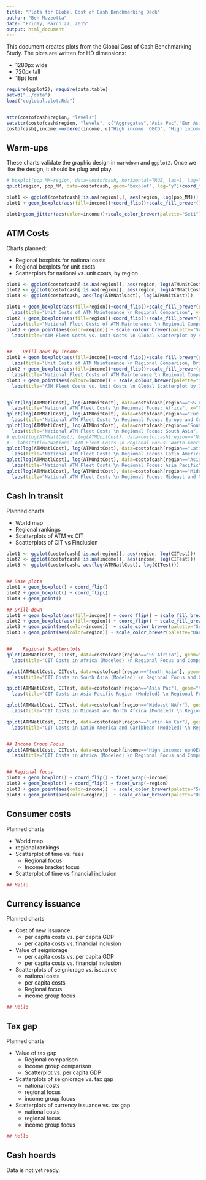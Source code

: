```yaml
---
title: "Plots for Global Cost of Cash Benchmarking Deck"
author: "Ben Mazzotta"
date: "Friday, March 27, 2015"
output: html_document
---
```


This document creates plots from the Global Cost of Cash Benchmarking Study. The plots are written for HD dimensions:

* 1280px wide
* 720px tall
* 18pt font


```r
require(ggplot2); require(data.table)
setwd("../data")
load("ccglobal.plot.Rda")


attr(costofcash$region, "levels")
setattr(costofcash$region, "levels", c("Aggregates","Asia Pac","Eur Asia", "Latin Am Car","Mideast NAfr", "North Amer","South Asia","SS Africa"))
costofcash[,income:=ordered(income, c("High income: OECD", "High income: nonOECD", "Upper middle income", "Lower middle income","Low income","Aggregates","Not classified"))]

```

## Warm-ups

These charts validate the graphic design in `markdown` and `ggplot2`. Once we like the design, it should be plug and play.

```r
# boxplot(pop_MM~region, data=costofcash, horizontal=TRUE, las=1, log="x")
qplot(region, pop_MM, data=costofcash, geom="boxplot", log="y")+coord_flip()

plot1 <- ggplot(costofcash[!is.na(region),], aes(region, log(pop_MM)))
plot1 + geom_boxplot(aes(fill=income))+coord_flip()+scale_fill_brewer()

plot1+geom_jitter(aes(color=income))+scale_color_brewer(palette="Set1")+coord_flip()
```


## ATM Costs


Charts planned: 

* Regional boxplots for national costs
* Regional boxplots for unit costs
* Scatterplots for national vs. unit costs, by region

```r


plot1 <- ggplot(costofcash[!is.na(region)], aes(region, log(ATMUnitCost)))
plot2 <- ggplot(costofcash[!is.na(region)], aes(region, log(ATMNatlCost)))
plot3 <- ggplot(costofcash, aes(log(ATMNatlCost), log(ATMUnitCost)))

plot1 + geom_boxplot(aes(fill=region))+coord_flip()+scale_fill_brewer(palette="Blues") + 
  labs(title="Unit Costs of ATM Maintenance \n Regional Comparison", y="ATM Unit Cost (log scale, USD)", x=NULL)
plot2 + geom_boxplot(aes(fill=region))+coord_flip()+scale_fill_brewer(palette="Greens")+ 
  labs(title="National Fleet Costs of ATM Maintenance \n Regional Comparison", y="ATM Fleet Cost (log scale, USD)", x=NULL)
plot3 + geom_point(aes(color=region)) + scale_colour_brewer(palette="Set1")+ 
  labs(title="ATM Fleet Costs vs. Unit Costs \n Global Scatterplot by Region", x="ATM Fleet Cost (log scale, USD)", y="ATM Unit Cost (log scale, USD)")


##    Drill down by income
plot1 + geom_boxplot(aes(fill=income))+coord_flip()+scale_fill_brewer(palette="Blues")+ 
  labs(title="Unit Costs of ATM Maintenance \n Regional Comparison, Drill Down by Income", y="ATM Unit Cost (log scale, USD)", x=NULL)
plot2 + geom_boxplot(aes(fill=income))+coord_flip()+scale_fill_brewer(palette="Greens")+ 
  labs(title="National Fleet Costs of ATM Maintenance \n Regional Comparison, Drill Down by Income", y="ATM Fleet Cost (log scale, USD)", x=NULL)
plot3 + geom_point(aes(colour=income)) + scale_colour_brewer(palette="Set1")+ 
  labs(title="ATM Fleet Costs vs. Unit Costs \n Global Scatterplot by Income", x="ATM Fleet Cost (log scale, USD)", y="ATM Unit Cost (log scale, USD)")


qplot(log(ATMNatlCost), log(ATMUnitCost), data=costofcash[region=="SS Africa"], geom="text", label=iso2c, color=income)+scale_color_brewer(palette="Dark2") + 
  labs(title="National ATM Fleet Costs \n Regional Focus: Africa", x="National Cost of ATMs (log scale, USD)", y="Unit Cost of ATMs (log scale, USD)")
qplot(log(ATMNatlCost), log(ATMUnitCost), data=costofcash[region=="Eur Asia"], geom="text", label=iso2c, color=income)+scale_color_brewer(palette="Dark2")+ 
  labs(title="National ATM Fleet Costs \n Regional Focus: Europe and Central Asia", x="National Cost of ATMs (log scale, USD)", y="Unit Cost of ATMs (log scale, USD)")
qplot(log(ATMNatlCost), log(ATMUnitCost), data=costofcash[region=="South Asia"], geom="text", label=iso2c, color=income)+scale_color_brewer(palette="Dark2")+ 
  labs(title="National ATM Fleet Costs \n Regional Focus: South Asia", x="National Cost of ATMs (log scale, USD)", y="Unit Cost of ATMs (log scale, USD)")
# qplot(log(ATMNatlCost), log(ATMUnitCost), data=costofcash[region=="North Amer"], geom="text", label=iso2c, color=income)+scale_color_brewer(palette="Dark2")+ 
#   labs(title="National ATM Fleet Costs \n Regional Focus: North America", x="National Cost of ATMs (log scale, USD)", y="Unit Cost of ATMs (log scale, USD)")
qplot(log(ATMNatlCost), log(ATMUnitCost), data=costofcash[region=="Latin Am Car"], geom="text", label=iso2c, color=income)+scale_color_brewer(palette="Dark2")+ 
  labs(title="National ATM Fleet Costs \n Regional Focus: Latin America and Caribbean", x="National Cost of ATMs (log scale, USD)", y="Unit Cost of ATMs (log scale, USD)")
qplot(log(ATMNatlCost), log(ATMUnitCost), data=costofcash[region=="Asia Pac"], geom="text", label=iso2c, color=income)+scale_color_brewer(palette="Dark2")+ 
  labs(title="National ATM Fleet Costs \n Regional Focus: Asia Pacific", x="National Cost of ATMs (log scale, USD)", y="Unit Cost of ATMs (log scale, USD)")
qplot(log(ATMNatlCost), log(ATMUnitCost), data=costofcash[region=="Mideast NAfr"], geom="text", label=iso2c, color=income)+scale_color_brewer(palette="Dark2")+ 
  labs(title="National ATM Fleet Costs \n Regional Focus: Mideast and North Africa", x="National Cost of ATMs (log scale, USD)", y="Unit Cost of ATMs (log scale, USD)")


```

## Cash in transit

Planned charts

* World map
* Regional rankings
* Scatterplots of ATM vs CIT
* Scatterplots of CIT vs Finclusion


```r
plot1 <- ggplot(costofcash[!is.na(region)], aes(region, log(CITest)))
plot2 <- ggplot(costofcash[!is.na(income)], aes(income, log(CITest)))
plot3 <- ggplot(costofcash, aes(log(ATMNatlCost), log(CITest)))


## Base plots
plot1 + geom_boxplot() + coord_flip()
plot2 + geom_boxplot() + coord_flip() 
plot3 + geom_point() 

## Drill down 
plot1 + geom_boxplot(aes(fill=income)) + coord_flip() + scale_fill_brewer(palette="Set1") 
plot2 + geom_boxplot(aes(fill=region)) + coord_flip() + scale_fill_brewer(palette="Dark2") 
plot3 + geom_point(aes(color=income))  + scale_color_brewer(palette="Set1") 
plot3 + geom_point(aes(color=region)) + scale_color_brewer(palette="Dark2") 


##    Regional Scatterplots
qplot(ATMNatlCost, CITest, data=costofcash[region=="SS Africa"], geom="text", color=income, label=iso2c, log="xy") + scale_color_brewer(palette="Dark2") + 
  labs(title="CIT Costs in Africa (Modeled) \n Regional Focus and Comparison to ATM Fleet Cost", x="ATM Fleet Costs (log scale USD)", y="CIT Modeled Fleet Costs (log scale USD)")

qplot(ATMNatlCost, CITest, data=costofcash[region=="South Asia"], geom="text", color=income, label=iso2c, log="xy") + scale_color_brewer(palette="Dark2") + 
  labs(title="CIT Costs in South Asia (Modeled) \n Regional Focus and Comparison to ATM Fleet Cost", x="ATM Fleet Costs (log scale USD)", y="CIT Modeled Fleet Costs (log scale USD)")

qplot(ATMNatlCost, CITest, data=costofcash[region=="Asia Pac"], geom="text", color=income, label=iso2c, log="xy") + scale_color_brewer(palette="Dark2") + 
  labs(title="CIT Costs in Asia Pacific Region (Modeled) \n Regional Focus and Comparison to ATM Fleet Cost", x="ATM Fleet Costs (log scale USD)", y="CIT Modeled Fleet Costs (log scale USD)")

qplot(ATMNatlCost, CITest, data=costofcash[region=="Mideast NAfr"], geom="text", color=income, label=iso2c, log="xy") + scale_color_brewer(palette="Dark2") + 
  labs(title="CIT Costs in Mideast and North Africa (Modeled) \n Regional Focus and Comparison to ATM Fleet Cost", x="ATM Fleet Costs (log scale USD)", y="CIT Modeled Fleet Costs (log scale USD)")

qplot(ATMNatlCost, CITest, data=costofcash[region=="Latin Am Car"], geom="text", color=income, label=iso2c, log="xy") + scale_color_brewer(palette="Dark2") + 
  labs(title="CIT Costs in Latin America and Caribbean (Modeled) \n Regional Focus and Comparison to ATM Fleet Cost", x="ATM Fleet Costs (log scale USD)", y="CIT Modeled Fleet Costs (log scale USD)")


## Income Group Focus
qplot(ATMNatlCost, CITest, data=costofcash[income=="High income: nonOECD"], geom="text", color=income, label=iso2c, log="xy") + scale_color_brewer(palette="Dark2") + 
  labs(title="CIT Costs in Africa (Modeled) \n Regional Focus and Comparison to ATM Fleet Cost", x="ATM Fleet Costs (log scale USD)", y="CIT Modeled Fleet Costs (log scale USD)")


## Regional focus
plot1 + geom_boxplot() + coord_flip() + facet_wrap(~income)
plot2 + geom_boxplot() + coord_flip() + facet_wrap(~region)
plot3 + geom_point(aes(color=income))  + scale_color_brewer(palette="Set1") + facet_wrap(~region)
plot3 + geom_point(aes(color=region))  + scale_color_brewer(palette="Dark2") + facet_wrap(~income)

```



## Consumer costs

Planned charts

* World map
* regional rankings
* Scatterplot of time vs. fees
  * Regional focus 
  * Income bracket focus
* Scatterplot of time vs financial inclusion


```r
## Hello
```


## Currency issuance

Planned charts

* Cost of new issuance
  * per capita costs vs. per capita GDP
  * per capita costs vs. financial inclusion
* Value of seigniorage
  * per capita costs vs. per capita GDP
  * per capita costs vs. financial inclusion
* Scatterplots of seigniorage vs. issuance
  * national costs
  * per capita costs
  * Regional focus
  * income group focus
  
```r
## Hello
```

  
## Tax gap

Planned charts

* Value of tax gap
  * Regional comparison
  * Income group comparison
  * Scatterplot vs. per capita GDP
* Scatterplots of seigniorage vs. tax gap
  * national costs
  * regional focus
  * income group focus
* Scatterplots of currency issuance vs. tax gap
  * national costs
  * regional focus
  * income group focus

  
```r
## Hello
```

## Cash hoards

Data is not yet ready.